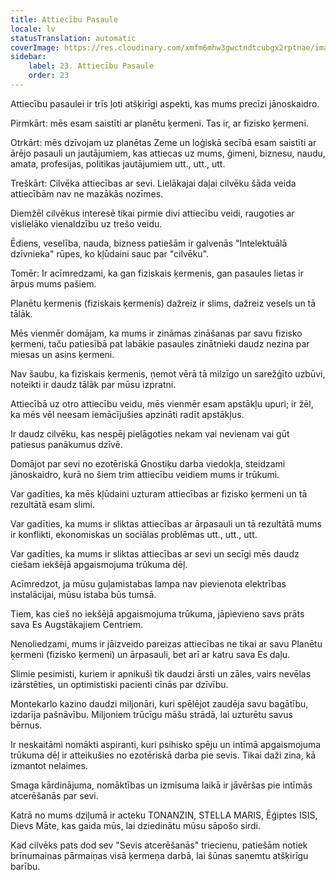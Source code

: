 ```yaml
---
title: Attiecību Pasaule
locale: lv
statusTranslation: automatic
coverImage: https://res.cloudinary.com/xmfm6mhw3gwctndtcubgx2rptnae/image/upload/v1740468922/small_cover_tratado_de_psicologia_revolucionaria_a4c0dca4e0.webp
sidebar:
    label: 23. Attiecību Pasaule
    order: 23
---
```

Attiecību pasaulei ir trīs ļoti atšķirīgi aspekti, kas mums precīzi jānoskaidro.

Pirmkārt: mēs esam saistīti ar planētu ķermeni. Tas ir, ar fizisko ķermeni.

Otrkārt: mēs dzīvojam uz planētas Zeme un loģiskā secībā esam saistīti ar ārējo pasauli un jautājumiem, kas attiecas uz mums, ģimeni, biznesu, naudu, amata, profesijas, politikas jautājumiem utt., utt., utt.

Treškārt: Cilvēka attiecības ar sevi. Lielākajai daļai cilvēku šāda veida attiecībām nav ne mazākās nozīmes.

Diemžēl cilvēkus interesē tikai pirmie divi attiecību veidi, raugoties ar vislielāko vienaldzību uz trešo veidu.

Ēdiens, veselība, nauda, ​​bizness patiešām ir galvenās "Intelektuālā dzīvnieka" rūpes, ko kļūdaini sauc par "cilvēku".

Tomēr: Ir acīmredzami, ka gan fiziskais ķermenis, gan pasaules lietas ir ārpus mums pašiem.

Planētu ķermenis (fiziskais ķermenis) dažreiz ir slims, dažreiz vesels un tā tālāk.

Mēs vienmēr domājam, ka mums ir zināmas zināšanas par savu fizisko ķermeni, taču patiesībā pat labākie pasaules zinātnieki daudz nezina par miesas un asins ķermeni.

Nav šaubu, ka fiziskais ķermenis, ņemot vērā tā milzīgo un sarežģīto uzbūvi, noteikti ir daudz tālāk par mūsu izpratni.

Attiecībā uz otro attiecību veidu, mēs vienmēr esam apstākļu upuri; ir žēl, ka mēs vēl neesam iemācījušies apzināti radīt apstākļus.

Ir daudz cilvēku, kas nespēj pielāgoties nekam vai nevienam vai gūt patiesus panākumus dzīvē.

Domājot par sevi no ezotēriskā Gnostiķu darba viedokļa, steidzami jānoskaidro, kurā no šiem trim attiecību veidiem mums ir trūkumi.

Var gadīties, ka mēs kļūdaini uzturam attiecības ar fizisko ķermeni un tā rezultātā esam slimi.

Var gadīties, ka mums ir sliktas attiecības ar ārpasauli un tā rezultātā mums ir konflikti, ekonomiskas un sociālas problēmas utt., utt., utt.

Var gadīties, ka mums ir sliktas attiecības ar sevi un secīgi mēs daudz ciešam iekšējā apgaismojuma trūkuma dēļ.

Acīmredzot, ja mūsu guļamistabas lampa nav pievienota elektrības instalācijai, mūsu istaba būs tumsā.

Tiem, kas cieš no iekšējā apgaismojuma trūkuma, jāpievieno savs prāts sava Es Augstākajiem Centriem.

Nenoliedzami, mums ir jāizveido pareizas attiecības ne tikai ar savu Planētu ķermeni (fizisko ķermeni) un ārpasauli, bet arī ar katru sava Es daļu.

Slimie pesimisti, kuriem ir apnikuši tik daudzi ārsti un zāles, vairs nevēlas izārstēties, un optimistiski pacienti cīnās par dzīvību.

Montekarlo kazino daudzi miljonāri, kuri spēlējot zaudēja savu bagātību, izdarīja pašnāvību. Miljoniem trūcīgu māšu strādā, lai uzturētu savus bērnus.

Ir neskaitāmi nomākti aspiranti, kuri psihisko spēju un intīmā apgaismojuma trūkuma dēļ ir atteikušies no ezotēriskā darba pie sevis. Tikai daži zina, kā izmantot nelaimes.

Smaga kārdinājuma, nomāktības un izmisuma laikā ir jāvēršas pie intīmās atcerēšanās par sevi.

Katrā no mums dziļumā ir acteku TONANZIN, STELLA MARIS, Ēģiptes ISIS, Dievs Māte, kas gaida mūs, lai dziedinātu mūsu sāpošo sirdi.

Kad cilvēks pats dod sev "Sevis atcerēšanās" triecienu, patiešām notiek brīnumainas pārmaiņas visā ķermeņa darbā, lai šūnas saņemtu atšķirīgu barību.

